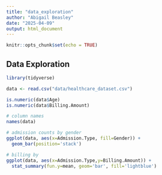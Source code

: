 ```yaml
---
title: "data_exploration"
author: "Abigail Beasley"
date: "2025-04-09"
output: html_document
---
```


```r
knitr::opts_chunk$set(echo = TRUE)
```

## Data Exploration

```r
library(tidyverse)
```

```r
data <- read.csv("data/healthcare_dataset.csv")
```

```r
is.numeric(data$Age)
is.numeric(data$Billing.Amount)
```
```r
# column names
names(data)
```

```r
# admission counts by gender
ggplot(data, aes(x=Admission.Type, fill=Gender)) +
  geom_bar(position='stack')
```

```r
# billing by 
ggplot(data, aes(x=Admission.Type,y=Billing.Amount)) +
  stat_summary(fun.y=mean, geom='bar', fill='lightblue')
  
```